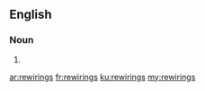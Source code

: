 ==English==

===Noun===
{{head|en|noun plural form}}

# {{plural of|rewiring|lang=en}}

[[ar:rewirings]]
[[fr:rewirings]]
[[ku:rewirings]]
[[my:rewirings]]